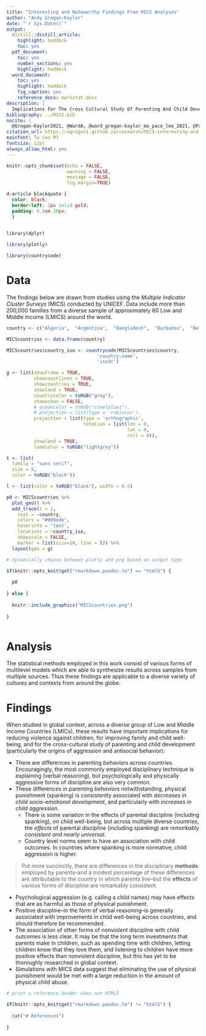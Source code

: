 ```yaml
---
title: "Interesting and Noteworthy Findings From MICS Analyses"
author: "Andy Grogan-Kaylor"
date: "`r Sys.Date()`"
output:
  distill::distill_article:
    highlight: haddock
    toc: yes
  pdf_document:
    toc: yes
    number_sections: yes
    highlight: haddock
  word_document: 
    toc: yes
    highlight: haddock
    fig_caption: yes
    reference_docx: markstat.docx
description: |
  Implications For The Cross Cultural Study Of Parenting And Child Development
bibliography: ../MICS.bib
nocite: |
  @Grogan-Kaylor2021, @WardA, @ward_grogan-kaylor_ma_pace_lee_2021, @Pace2019, @Ma
citation_url: https://agrogan1.github.io/research/MICS-interesting-and-noteworthy-findings/MICS-interesting-and-noteworthy-findings.html
mainfont: Tw Cen MT
fontsize: 12pt
always_allow_html: yes
---
```


```r

knitr::opts_chunk$set(echo = FALSE,
                      warning = FALSE,
                      message = FALSE,
                      fig.margin=TRUE)

```

```css

d-article blockquote {
  color: black;
  border-left: 2px solid gold; 
  padding: 0.5em 10px;
  }
  
```

```r

library(dplyr)

library(plotly)

library(countrycode)

```

# Data

The findings below are drawn from studies using the *Multiple Indicator Cluster Surveys* (MICS) conducted by UNICEF. Data include more than 200,000 families from a diverse sample of approximately 60 Low and Middle Income (LMICS) around the world.

```r

country <- c("Algeria",  "Argentina",  "Bangladesh",  "Barbados",  "Belarus",  "Belize",  "Benin",  "Bosnia and Herzegovina",  "Cameroon",  "Central African Republic",  "Chad",  "Democratic Republic of the Congo",  "Republic of the Congo",  "Costa Rica",  "Cote d'Ivoire",  "Dominican Republic",  "El Salvador",  "Eswatini",  "Ghana",  "Guinea",  "Guinea Bissau",  "Guyana",  "Iraq",  "Jamaica",  "Kazakhstan",  "Kenya",  "Kosovo",  "Kyrgyzstan",  "Laos", "Macedonia",  "Madagascar",  "Malawi",  "Mali",  "Mauritania",  "Mexico",  "Moldova",  "Mongolia",  "Montenegro",  "Nepal",  "Nigeria",  "Pakistan",  "Panama",  "Paraguay",  "Sao Tome and Principe",  "Senegal",  "Serbia",  "Sierra Leone",  "Somalia",  "St. Lucia",  "State of Palestine",  "Suriname",  "Thailand",  "The Gambia",  "Togo",  "Trinidad and Tobago",  "Tunisia",  "Turkmenistan",  "Ukraine",  "Uruguay",  "Vietnam",  "Zimbabwe")

MICScountries <- data.frame(country)

MICScountries$country_iso <- countrycode(MICScountries$country, 
                                 'country.name', 
                                 'iso3c')

```

```r

g <- list(showframe = TRUE, 
          showcoastlines = TRUE, 
          showcountries = TRUE,
          showland = TRUE,
          countrycolor = toRGB("grey"),
          showocean = FALSE,
          # oceancolor = toRGB("steelblue1"),
          # projection = list(type = 'robinson'),
          projection = list(type = 'orthographic',
                            rotation = list(lon = 0,
                                            lat = 0,
                                            roll = 0)),
          showland = TRUE,
          landcolor = toRGB("lightgrey"))

t <- list(
  family = "sans serif",
  size = 8,
  color = toRGB("black"))

l <- list(color = toRGB("black"), width = 0.5)

p0 <- MICScountries %>% 
  plot_geo() %>% 
  add_trace(z = 1,
    text = ~country, 
    colors = "#009edb",
    hoverinfo = 'text',
    locations = ~country_iso, 
    showscale = FALSE,
    marker = list(size=10, line = l)) %>%
  layout(geo = g)

# dynamically choose between plotly and png based on output type

if(knitr::opts_knit$get("rmarkdown.pandoc.to") == "html5") {
  
  p0
  
} else {
  
  knitr::include_graphics("MICScountries.png")
  
}



```

# Analysis

The statistical methods employed in this work consist of various forms of multilevel models which are able to synthesize results across samples from multiple sources. Thus these findings are applicable to a diverse variety of cultures and contexts from around the globe.

# Findings

When studied in global context, across a diverse group of Low and Middle Income Countries (LMICs), these results have important implications for reducing violence against children, for improving family and child well-being, and for the cross-cultural study of parenting and child development (particularly the origins of aggression and antisocial behavior):

* There are differences in parenting *behaviors* across countries. Encouragingly, the most commonly employed disciplinary technique is explaining (verbal reasoning), but psychologically and physically aggressive forms of discipline are also very common.
* These differences in parenting *behaviors* notwithstanding, physical punishment (spanking) is consistently associated with *decreases in child socio-emotional development*, and particularly with *increases in child aggression*.
    + There is some variation in the effects of parental discipline (including spanking), on child well-being, but across multiple diverse countries, the *effects* of parental discipline (including spanking) are *remarkably consistent and nearly universal*.
    + Country level norms seem to have an association with child outcomes. In countries where spanking is more normative, child aggression is higher. 
    
> Put more succinctly, there are differences in the disciplinary **methods** employed by parents--and a modest percentage of these differences are attributable to the country in which parents live--but the **effects** of various forms of discipline are remarkably consistent.
    
* Psychological aggression (e.g. calling a child names) may have effects that are as harmful as those of physical punishment.
* Positive discipline--in the form of verbal reasoning--is generally associated with improvements in child well-being across countries, and should therefore be recommended. 
* The association of other forms of nonviolent discipline with child outcomes is less clear. It may be that the long term investments that parents make in children, such as spending time with children, letting children know that they love them, and listening to children have more positive effects than nonviolent discipline, but this has yet to be thoroughly researched in global context.
* Simulations with MICS data suggest that eliminating the use of physical punishment would be met with a large reduction in the amount of physical child abuse.


```r

# print a reference header when not HTML5

if(knitr::opts_knit$get("rmarkdown.pandoc.to") != "html5") {
  
  cat("# References")
  
}

```







